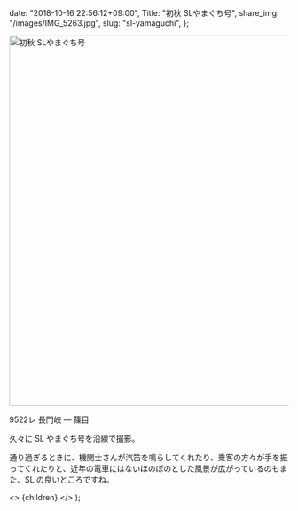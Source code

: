 
  date: "2018-10-16 22:56:12+09:00",
  Title: "初秋 SLやまぐち号",
  share_img: "/images/IMG_5263.jpg",
  slug: "sl-yamaguchi",
};

<img src="/images/IMG_5263.jpg" alt="初秋 SLやまぐち号" width="1000" height="667" loading="lazy" />

<span className="caption">9522レ 長門峡 ― 篠目</span>

久々に SL やまぐち号を沿線で撮影。

通り過ぎるときに、機関士さんが汽笛を鳴らしてくれたり、乗客の方々が手を振ってくれたりと、近年の電車にはないほのぼのとした風景が広がっているのもまた、SL の良いところですね。

  <>
    <Head>
      <title>{meta.Title} | 異郷好実</title>
    </Head>
    <PostLayout meta={meta}>{children}</PostLayout>
  </>
);
